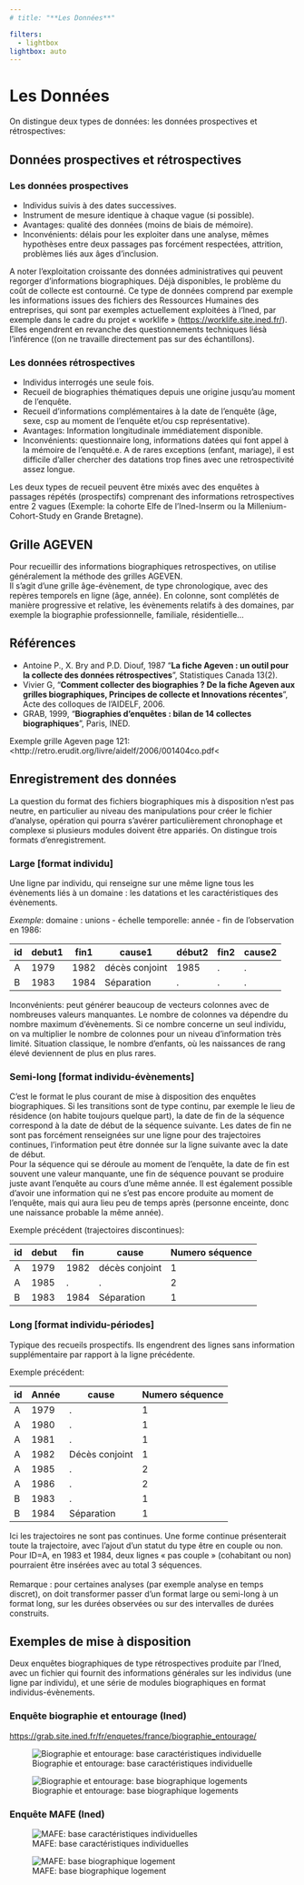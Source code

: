 ```yaml
---
# title: "**Les Données**"

filters:
  - lightbox
lightbox: auto
---
```



# **Les Données**

On distingue deux types de données: les données prospectives et rétrospectives: 


## **Données prospectives et rétrospectives**  


### Les données prospectives

-	Individus suivis à des dates successives.
-	Instrument de mesure identique à chaque vague (si possible).
-	Avantages: qualité des données (moins de biais de mémoire).  
-	Inconvénients: délais pour les exploiter dans une analyse, mêmes hypothèses entre deux passages pas forcément respectées, attrition, problèmes liés aux âges d'inclusion.


A noter l’exploitation croissante des données administratives qui peuvent regorger d’informations biographiques. Déjà disponibles, le problème du coût de collecte est contourné. Ce type de données comprend par exemple les informations issues des fichiers des Ressources Humaines des entreprises, qui sont par exemples actuellement exploitées à l’Ined, par exemple dans le cadre du projet « worklife » (<https://worklife.site.ined.fr/>). Elles engendrent en revanche des questionnements techniques liésà l’inférence ((on ne travaille directement pas sur des échantillons).



### Les données rétrospectives

-	Individus interrogés une seule fois.
-	Recueil de biographies thématiques depuis une origine jusqu’au moment de l’enquête.
-	Recueil d’informations complémentaires à la date de l’enquête (âge, sexe, csp au moment de l’enquête et/ou csp représentative). 
-	Avantages: Information longitudinale immédiatement disponible. 
-	Inconvénients:  questionnaire long, informations datées qui font appel à la mémoire de l’enquêté.e. A de rares exceptions (enfant, mariage), il est difficile d’aller chercher des datations trop fines avec une retrospectivité assez longue.


Les deux types de recueil peuvent être mixés avec des enquêtes à passages répétés (prospectifs) comprenant des informations retrospectives entre 2 vagues (Exemple: la cohorte Elfe de l’Ined-Inserm ou la Millenium-Cohort-Study en Grande Bretagne).


## Grille AGEVEN

Pour recueillir des informations biographiques retrospectives, on utilise généralement la méthode des grilles AGEVEN.  
Il s’agit d’une grille âge-évènement, de type chronologique, avec des repères temporels en ligne (âge, année). En colonne, sont complétés de manière progressive et relative, les évènements relatifs à des domaines, par exemple la biographie professionnelle, familiale, résidentielle…  


::: callout-note  

## Références

-	Antoine P., X. Bry and P.D. Diouf, 1987 “**La fiche Ageven : un outil pour la collecte des données rétrospectives**”, Statistiques Canada 13(2).
-	Vivier G, “**Comment collecter des biographies ? De la fiche Ageven aux grilles biographiques, Principes de collecte et Innovations récentes**”, Acte des colloques de l’AIDELF, 2006.
-	GRAB, 1999, “**Biographies d’enquêtes : bilan de 14 collectes biographiques**”, Paris, INED.

Exemple grille Ageven page 121: <http://retro.erudit.org/livre/aidelf/2006/001404co.pdf<  
:::


## Enregistrement des données

La question du format des fichiers biographiques mis à disposition n’est pas neutre, en particulier au niveau des manipulations pour créer le fichier d’analyse, opération qui pourra s’avérer particulièrement chronophage et complexe si plusieurs modules doivent être appariés. On distingue trois formats d’enregistrement.   


### Large [format individu] 

Une ligne par individu, qui renseigne sur une même ligne tous les évènements liés à un domaine : les datations et les caractéristiques des évènements.

*Exemple*: domaine : unions - échelle temporelle: année - fin de l’observation en 1986: 

| id  | debut1 | fin1  | cause1          | début2 | fin2 | cause2 |
| --- | ------ | ----- | --------------- | ------ | ---- | ------ |
| A   | 1979   | 1982  | décès conjoint  | 1985   | .    | .      |
| B   | 1983   | 1984  | Séparation      | .      | .    | .      |

Inconvénients: peut générer beaucoup de vecteurs colonnes avec de nombreuses valeurs manquantes. Le nombre de colonnes va dépendre du nombre maximum d’évènements. Si ce nombre concerne un seul individu, on va multiplier le nombre de colonnes pour un niveau d’information très limité. Situation classique, le nombre d’enfants, où les naissances de rang élevé deviennent de plus en plus rares.


### Semi-long [format individu-évènements] 

C’est le format le plus courant de mise à disposition des enquêtes biographiques. Si les transitions sont de type continu, par exemple le lieu de résidence (on habite toujours quelque part), la date de fin de la séquence correspond à la date de début de la séquence suivante.  Les dates de fin ne sont pas forcément renseignées sur une ligne pour des trajectoires continues, l’information peut être donnée sur la ligne suivante avec la date de début.   
Pour la séquence qui se déroule au moment de l’enquête, la date de fin est souvent une valeur manquante, une fin de séquence pouvant se produire juste avant l’enquête au cours d’une même année. Il est également possible d'avoir une information qui ne s'est pas encore produite au moment de l'enquête, mais qui aura lieu peu de temps après (personne enceinte, donc une naissance probable la même année). 


Exemple précédent (trajectoires discontinues): 

| id  | debut  | fin   | cause           | Numero séquence |
| --- | ------ | ----- | --------------- | --------------- |
| A   | 1979   | 1982  | décès conjoint  | 1               |
| A   | 1985   | .     | .               | 2               |
| B   | 1983   | 1984  | Séparation      | 1               |



### Long [format individu-périodes]

Typique des recueils prospectifs. Ils engendrent des lignes sans information supplémentaire par rapport à la ligne précédente. 

Exemple précédent:  

| id  | Année  | cause           | Numero séquence |
| --- | ------ | --------------- | --------------- |
| A   | 1979   | .               | 1               |
| A   | 1980   | .               | 1               |
| A   | 1981   | .               | 1               |
| A   | 1982   | Décès conjoint  | 1               |
| A   | 1985   | .               | 2               |
| A   | 1986   | .               | 2               |
| B   | 1983   | .               | 1               |
| B   | 1984   | Séparation      | 1               |

Ici les trajectoires ne sont pas continues. Une forme continue présenterait toute la trajectoire, avec l’ajout d’un statut du type être en couple ou non. Pour ID=A, en 1983 et 1984, deux lignes « pas couple » (cohabitant ou non) pourraient être insérées avec au total 3 séquences.  
<br>
Remarque : pour certaines analyses (par exemple analyse en temps discret), on doit transformer passer d’un format large ou semi-long à un format long, sur les durées observées ou sur des intervalles de durées construits.


## **Exemples de mise à disposition**

Deux enquêtes biographiques de type rétrospectives produite par l’Ined, avec un fichier qui fournit des informations générales sur les individus (une ligne par individu), et une série de modules biographiques en format individus-évènements.  


### Enquête biographie et entourage (Ined)

<https://grab.site.ined.fr/fr/enquetes/france/biographie_entourage/>


![Biographie et entourage: base caractéristiques individuelle](images/Image1.png)


![Biographie et entourage: base biographique logements](images/Image2.png)


### Enquête MAFE (Ined)


![MAFE: base caractéristiques individuelles](images/Image3.png)



![MAFE: base biographique logement](images/Image4.png)




